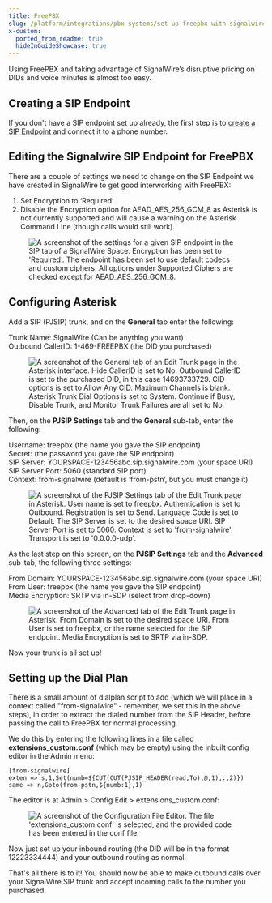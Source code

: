 ```yaml
---
title: FreePBX
slug: /platform/integrations/pbx-systems/set-up-freepbx-with-signalwire
x-custom:
  ported_from_readme: true
  hideInGuideShowcase: true
---
```



Using FreePBX and taking advantage of SignalWire’s disruptive pricing on DIDs and voice minutes is almost too easy.

Creating a SIP Endpoint
-----------------------

If you don't have a SIP endpoint set up already, the first step is to [create a SIP Endpoint](/voice/getting-started/sip/set-up-a-signalwire-phone-number-with-a-sip-endpoint) and connect it to a phone number.

Editing the Signalwire SIP Endpoint for FreePBX
-----------------------------------------------

There are a couple of settings we need to change on the SIP Endpoint we have created in SignalWire to get good interworking with FreePBX:

<ol>
<li>Set Encryption to ‘Required’</li>
<li>Disable the Encryption option for AEAD_AES_256_GCM_8 as Asterisk is not currently supported and will cause a warning on the Asterisk Command Line (though calls would still work).</li>
</ol>

<figure>
  <img 
    className="img-800" 
    src={require("./dc18494-SIP-Endpoint.webP").default} 
    alt="A screenshot of the settings for a given SIP endpoint in the SIP tab of a SignalWire Space. Encryption has been set to 'Required'. The endpoint has been set to use default codecs and custom ciphers. All options under Supported Ciphers are checked except for AEAD_AES_256_GCM_8."
  />
</figure>

Configuring Asterisk
--------------------

Add a SIP (PJSIP) trunk, and on the **General** tab enter the following:

Trunk Name: SignalWire (Can be anything you want)  
Outbound CallerID: 1-469-FREEPBX (the DID you purchased)

<figure>
  <img 
    className="img-800" 
    src={require("./ef7e3f1-Screen-Shot-2020-05-26-at-5.58.26-PM.webP").default} 
    alt="A screenshot of the General tab of an Edit Trunk page in the Asterisk interface. Hide CallerID is set to No. Outbound CallerID is set to the purchased DID, in this case 14693733729. CID options is set to Allow Any CID. Maximum Channels is blank. Asterisk Trunk Dial Options is set to System. Continue if Busy, Disable Trunk, and Monitor Trunk Failures are all set to No."
  />
</figure>

Then, on the **PJSIP Settings** tab and the **General** sub-tab, enter the following:

Username: freepbx (the name you gave the SIP endpoint)  
Secret: (the password you gave the SIP endpoint)  
SIP Server: YOURSPACE-123456abc.sip.signalwire.com (your space URI)  
SIP Server Port: 5060 (standard SIP port)  
Context: from-signalwire (default is ‘from-pstn’, but you must change it)

<figure>
  <img 
    className="img-800" 
    src={require("./403ffc5-1.webP").default} 
    alt="A screenshot of the PJSIP Settings tab of the Edit Trunk page in Asterisk. User name is set to freepbx. Authentication is set to Outbound. Registration is set to Send. Language Code is set to Default. The SIP Server is set to the desired space URI. SIP Server Port is set to 5060. Context is set to 'from-signalwire'. Transport is set to '0.0.0.0-udp'."
  />
</figure>

As the last step on this screen, on the **PJSIP Settings** tab and the **Advanced** sub-tab, the following three settings:

From Domain: YOURSPACE-123456abc.sip.signalwire.com (your space URI)  
From User: freepbx (the name you gave the SIP endpoint)  
Media Encryption: SRTP via in-SDP (select from drop-down)

<figure>
  <img 
    className="img-800" 
    src={require("./3ccfc1d-2.webP").default}
    alt="A screenshot of the Advanced tab of the Edit Trunk page in Asterisk. From Domain is set to the desired space URI. From User is set to freepbx, or the name selected for the SIP endpoint. Media Encryption is set to SRTP via in-SDP."
  />
</figure>

Now your trunk is all set up!

Setting up the Dial Plan
------------------------

There is a small amount of dialplan script to add (which we will place in a context called "from-signalwire" - remember, we set this in the above steps), in order to extract the dialed number from the SIP Header, before passing the call to FreePBX for normal processing.

We do this by entering the following lines in a file called **extensions_custom.conf** (which may be empty) using the inbuilt config editor in the Admin menu:

```text extensions_custom.conf
[from-signalwire]
exten => s,1,Set(numb=${CUT(CUT(PJSIP_HEADER(read,To),@,1),:,2)})
same => n,Goto(from-pstn,${numb:1},1)
```

The editor is at Admin > Config Edit > extensions_custom.conf:

<figure>
  <img 
    className="img-800" 
    src={require("./f3e6c27-3.webP").default} 
    alt="A screenshot of the Configuration File Editor. The file 'extensions_custom.conf' is selected, and the provided code has been entered in the conf file."
  />
</figure>

Now just set up your inbound routing (the DID will be in the format 12223334444) and your outbound routing as normal.

That's all there is to it! You should now be able to make outbound calls over your SignalWire SIP trunk and accept incoming calls to the number you purchased.
